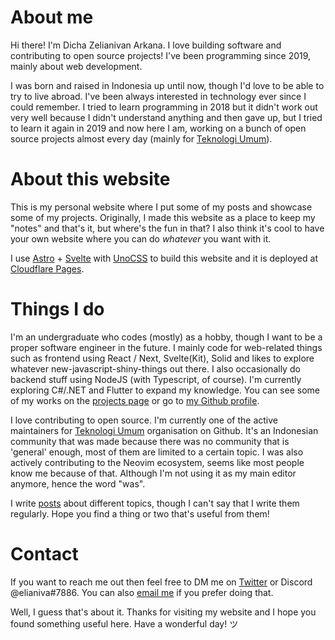 

# About me

Hi there! I'm Dicha Z<span class="color-blue-800 underline decoration-dashed decoration-offset-4" title="If you're curious about my username, I took it from my middle name without the first and last letter :p">elianiva</span>n Arkana. I love building software and contributing to open source projects! I've been programming since 2019, mainly about web development.

I was born and raised in Indonesia up until now, though I'd love to be able to try to live abroad. I've been always interested in technology ever since I could remember. I tried to learn programming in 2018 but it didn't work out very well because I didn't understand anything and then gave up, but I tried to learn it again in 2019 and now here I am, working on a bunch of open source projects almost every day (mainly for [Teknologi Umum](https://github.com/teknologi-umum)).

# About this website

This is my personal website where I put some of my posts and showcase some of my projects. Originally, I made this website as a place to keep my "notes" and that's it, but where's the fun in that? I also think it's cool to have your own website where you can do _whatever_ you want with it.

I use [Astro](https://astro.build) + [Svelte](https://svelte.dev) with [UnoCSS](https://github.com/unocss/unocss) to build this website and it is deployed at [Cloudflare Pages](https://pages.cloudflare.com/).

# Things I do

I'm an undergraduate who codes (mostly) as a hobby, though I want to be a proper software engineer in the future. I mainly code for web-related things such as frontend using React / Next, Svelte(Kit), Solid and likes to explore whatever new-javascript-shiny-things out there. I also occasionally do backend stuff using NodeJS (with Typescript, of course). I'm currently exploring C#/.NET and Flutter to expand my knowledge. You can see some of my works on the [projects page](/project) or go to [my Github profile](https://github.com/elianiva).

I love contributing to open source. I'm currently one of the active maintainers for [Teknologi Umum](https://github.com/teknologi-umum) organisation on Github. It's an Indonesian community that was made because there was no community that is 'general' enough, most of them are limited to a certain topic. I was also actively contributing to the Neovim ecosystem, seems like most people know me because of that. Although I'm not using it as my main editor anymore, hence the word "was".

I write [posts](/posts) about different topics, though I can't say that I write them regularly. Hope you find a thing or two that's useful from them!

# Contact

If you want to reach me out then feel free to DM me on [Twitter](https://twitter.com/@elianiva_) or Discord @elianiva#7886. You can also [email me](mailto:dicha.arkana03@gmail.com) if you prefer doing that.

Well, I guess that's about it. Thanks for visiting my website and I hope you found something useful here. Have a wonderful day! ツ
